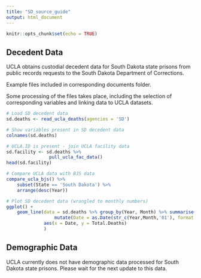 ```yaml
---
title: "SD_source_guide"
output: html_document
---
```


```r
knitr::opts_chunk$set(echo = TRUE)
```

## Decedent Data

UCLA obtains custodial decedent data for South Dakota state prisons from public records requests to the South Dakota Department of Corrections.

Example files included in corresponding documents folder.

Some processing of the files takes place, including the selection of corresponding variables and linking data to UCLA datasets. 

```r
# Load SD decedent data
sd.deaths <- read_ucla_deaths(agencies = 'SD')

# Show variables present in SD decedent data
colnames(sd.deaths)

# UCLA.ID is present - join UCLA facility data
sd.facility <- sd.deaths %>%
                pull_ucla_fac_data()
head(sd.facility)

# Compare UCLA data with BJS data
compare_ucla_bjs() %>%
    subset(State == 'South Dakota') %>%
    arrange(desc(Year))

# Plot SD decedent data (wrangled to monthly numbers)
ggplot() +
    geom_line(data = sd.deaths %>% group_by(Year, Month) %>% summarise(Total.Deaths = n()) %>% 
                  mutate(Date = as.Date(str_c(Year,Month,'01'), format = '%Y%B%d')),
              aes(x = Date, y = Total.Deaths)
              )

```


## Demographic Data

UCLA currently does not have demographic data processed for South Dakota state prisons. Please wait for the next update to this data. 
